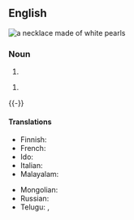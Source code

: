 {{also|pearl-necklace}}

==English==
[[File:White pearl necklace.jpg|thumb|a '''necklace''' made of white '''pearls''']]
{{wikipedia}}

===Noun===
{{en-noun}}

# {{def|A [[necklace]] made of [[pearl]]s.}}
{{quote-Fanny Hill|part=3
|Silks, laces, ear-rings, '''pearl-necklace''', gold watch, in short, all the trinkets and articles of dress were lavishly heap'd upon me}}
# {{lb|en|idiomatic|vulgar|slang}} {{def|A [[sex act]] whereby [[semen]] is [[ejaculated]] onto a partner's [[neck]].}}

{{-}}

====Translations====
{{trans-top|piece of jewelry}}
* Finnish: {{t+|fi|helminauha}}
* French: {{t|fr|collier de perles|m}}
* Ido: {{t+|io|perlokoliaro}}
* Italian: {{t|it|collana di perle|f}}
* Malayalam: {{t+|ml|മുത്തുമാല}}
{{trans-mid}}
* Mongolian: {{t|mn|сувдан зүүлт}}
* Russian: {{t|ru|жемчу́жное ожере́лье|n}}
* Telugu: {{t+|te|ముక్తావళి}}, {{t|te|ముత్యాలహారము}}
{{trans-bottom}}

{{topics|en|Jewelry|Sex}}